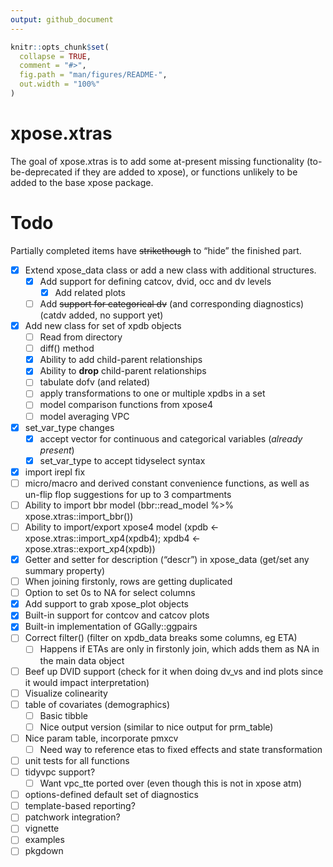 ```yaml
---
output: github_document
---
```


<!-- README.md is generated from README.Rmd. Please edit that file -->

```r
knitr::opts_chunk$set(
  collapse = TRUE,
  comment = "#>",
  fig.path = "man/figures/README-",
  out.width = "100%"
)
```

# xpose.xtras

<!-- badges: start -->
<!-- badges: end -->

The goal of xpose.xtras is to add some at-present missing functionality (to-be-deprecated if they are added to xpose), or functions unlikely to be added to the base xpose package.

# Todo
Partially completed items have ~~strikethough~~ to "hide" the finished part.

- [x] Extend xpose_data class or add a new class with additional structures.
  - [x] Add support for defining catcov, dvid, occ and dv levels
    - [x] Add related plots
  - [ ] Add ~~support for categorical dv~~ (and corresponding diagnostics) (catdv added, no support yet)
- [x] Add new class for set of xpdb objects
  - [ ] Read from directory
  - [ ] diff() method
  - [x] Ability to add child-parent relationships
  - [x] Ability to **drop** child-parent relationships
  - [ ] tabulate dofv (and related)
  - [ ] apply transformations to one or multiple xpdbs in a set
  - [ ] model comparison functions from xpose4
  - [ ] model averaging VPC
- [x] set_var_type changes
    - [x] accept vector for continuous and categorical variables (*already present*)
    - [x] set_var_type to accept tidyselect syntax
- [x] import irepl fix
- [ ] micro/macro and derived constant convenience functions, as well as un-flip flop suggestions for up to 3 compartments
- [ ] Ability to import bbr model (bbr::read_model %>% xpose.xtras::import_bbr())
- [ ] Ability to import/export xpose4 model (xpdb <- xpose.xtras::import_xp4(xpdb4); xpdb4 <- xpose.xtras::export_xp4(xpdb))
- [x] Getter and setter for description ("descr") in xpose_data (get/set any summary property)
- [ ] When joining firstonly, rows are getting duplicated
- [ ] Option to set 0s to NA for select columns
- [x] Add support to grab xpose_plot objects
- [x] Built-in support for contcov and catcov plots
- [x] Built-in implementation of GGally::ggpairs
- [ ] Correct filter() (filter on xpdb_data breaks some columns, eg ETA)
	- [ ] Happens if ETAs are only in firstonly join, which adds them as NA in the main data object
- [ ] Beef up DVID support (check for it when doing dv_vs and ind plots since it would impact interpretation)
- [ ] Visualize colinearity
- [ ] table of covariates (demographics)
  - [ ] Basic tibble
  - [ ] Nice output version (similar to nice output for prm_table)
- [ ] Nice param table, incorporate pmxcv
  - [ ] Need way to reference etas to fixed effects and state transformation
- [ ] unit tests for all functions
- [ ] tidyvpc support?
  - [ ] Want vpc_tte ported over (even though this is not in xpose atm)
- [ ] options-defined default set of diagnostics
- [ ] template-based reporting?
- [ ] patchwork integration?
- [ ] vignette
- [ ] examples
- [ ] pkgdown
  
